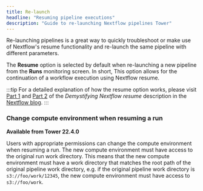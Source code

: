 ```yaml
---
title: Re-launch
headline: "Resuming pipeline executions"
description: "Guide to re-launching Nextflow pipelines Tower"
---
```


Re-launching pipelines is a great way to quickly troubleshoot or make use of Nextflow's resume functionality and re-launch the same pipeline with different parameters.

The **Resume** option is selected by default when re-launching a new pipeline from the **Runs** monitoring screen. In short, This option allows for the continuation of a workflow execution using Nextflow resume.

:::tip
For a detailed explanation of how the resume option works, please visit [Part 1](https://www.nextflow.io/blog/2019/demystifying-nextflow-resume.html) and [Part 2](https://www.nextflow.io/blog/2019/troubleshooting-nextflow-resume.html) of the _Demystifying Nextflow resume_ description in the [Nextflow blog](https://www.nextflow.io/blog.html).
:::

### Change compute environment when resuming a run

**Available from Tower 22.4.0**

Users with appropriate permissions can change the compute environment when resuming a run. The new compute environment must have access to the original run work directory. This means that the new compute environment must have a work directory that matches the root path of the original pipeline work directory, e.g. if the original pipeline work directory is `s3://foo/work/12345`, the new compute environment must have access to `s3://foo/work`.
